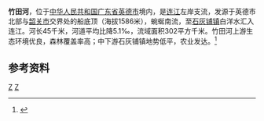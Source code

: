 {{Infobox River
  | river_name      = 竹田河
  | image_name      =
  | image_size      = 
  | caption         = 
  | origin          = [[广东省|广东省]][[英德市|英德市]][[石牯塘镇|石牯塘镇]]船底顶
  | mouth           = 广东省英德市[[石灰铺镇|石灰铺镇]]白洋水[[连江_(河流)|连江]]{{coord|24|10|38|N|113|09|46|E}}
  | basin_countries = 广东省英德市
  | length          = 45 km
  | elevation       = 
  | mouth_elevation = 
  | discharge       = 8.61 m<sup>3</sup>/s
  | watershed       = 302 km<sup>2</sup>
}}
'''竹田河'''，位于[[中华人民共和国|中华人民共和国]][[广东省|广东省]][[英德市|英德市]]境内，是[[连江_(河流)|连江]]左岸支流，发源于英德市北部与[[韶关市|韶关市]]交界处的船底顶（海拔1586米），蜿蜒南流，至[[石灰铺镇|石灰铺镇]]白洋水汇入连江。河长45千米，河道平均比降5.1‰，流域面积302平方千米。竹田河上游生态环境优良，森林覆盖率高；中下游石灰铺镇地势低平，农业发达。<ref name="中国河湖大典">{{cite book zh |author=《[[中国河湖大典|中国河湖大典]]》编纂委员会 |title=《中国河湖大典·珠江卷》 |format=M |edition=1 |location=北京 |publisher=中国水利水电出版社 |date=2013年1月 |pages=246页 |id= ISBN 978-7-5170-0561-2}}</ref>

==参考资料==
{{reflist}}
[[Category:連江水系|Z]]
[[Category:广东河流|Z]]